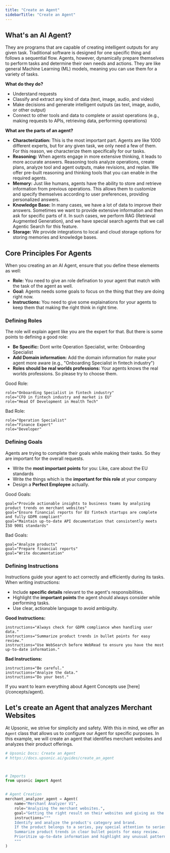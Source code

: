 ```yaml
---
title: "Create an Agent"
sidebarTitle: "Create an Agent"
---
```



## What's an AI Agent?

They are programs that are capable of creating intelligent outputs for any given task. Traditional software is designed for one specific thing and follows a sequential flow. Agents, however, dynamically prepare themselves to perform tasks and determine their own needs and actions. They are like general Machine Learning (ML) models, meaning you can use them for a variety of tasks.


**What do they do?**
- Understand requests
- Classify and extract any kind of data (text, image, audio, and video)
- Make decisions and generate intelligent outputs (as text, image, audio, or other output)
- Connect to other tools and data to complete or assist operations (e.g., making requests to APIs, retrieving data, performing operations)

**What are the parts of an agent?**
- **Characterization:** This is the most important part. Agents are like 1000 different experts, but for any given task, we only need a few of them. For this reason, we characterize them specifically for our tasks.
- **Reasoning:** When agents engage in more extensive thinking, it leads to more accurate answers. Reasoning tools analyze operations, create plans, analyze tool and agent outputs, make revisions, and replan. We offer pre-built reasoning and thinking tools that you can enable in the required agents.
- **Memory:** Just like humans, agents have the ability to store and retrieve information from previous operations. This allows them to customize and specify themselves according to user preferences, providing personalized answers.
- **Knowledge Base:** In many cases, we have a lot of data to improve their answers. Sometimes we want to provide extensive information and then ask for specific parts of it. In such cases, we perform RAG (Retrieval Augmented Generation), and we have special search agents that we call Agentic Search for this feature.
- **Storage:** We provide integrations to local and cloud storage options for storing memories and knowledge bases.






## Core Principles For Agents

When you creating an an AI Agent, ensure that you define these elements as well:
- **Role:** You need to give an role defination to your agent that match with the task of the agent as well.
- **Goal:** Agents needs some goals to focus on the thing that they are doing right now. 
- **Instructions:** You need to give some explainations for your agents to keep them that making the right think in right time.



### Defining Roles
The role will explain agent like you are the expert for that. But there is some points to defining a good role:
- **Be Specific:** Dont write Operation Specialist, write: Onboarding Specialist
- **Add Domain information:** Add the domain information for make your agent more aware (e.g., "Onboarding Specialist in fintech industry")
- **Roles should be real worlds professions:** Your agents knows the real worlds professions. So please try to choose them.

Good Role:
```
role="Onboarding Specialist in fintech industry"
role="CFO in fintech industry and market is EU"
role="Head Of Development in Health Tech"
```


Bad Role:
```
role="Operation Specialist"
role="Finance Expert"
role="Developer"
```

### Defining Goals

Agents are trying to complete their goals while making their tasks. So they are important for the overall requests.

- Write the **most important points** for you: Like, care about the EU standards
- Write the things which is the **important for this role** at your company
- Design a **Perfect Employee** actually.

Good Goals:
```
goal="Provide actionable insights to business teams by analyzing product trends on merchant websites"
goal="Ensure financial reports for EU fintech startups are complete and fully GDPR compliant"
goal="Maintain up-to-date API documentation that consistently meets ISO 9001 standards"
```

Bad Goals:
```
goal="Analyze products"
goal="Prepare financial reports"
goal="Write documentation"
```

### Defining Instructions
Instructions guide your agent to act correctly and efficiently during its tasks. When writing instructions:
- Include **specific details** relevant to the agent's responsibilities. 
- Highlight the **important points** the agent should always consider while performing tasks.
- Use clear, actionable language to avoid ambiguity.

**Good Instructions:**
```
instructions="Always check for GDPR compliance when handling user data."
instructions="Summarize product trends in bullet points for easy review."
instructions="Use WebSearch before WebRead to ensure you have the most up-to-date information."
```

**Bad Instructions:**
```
instructions="Be careful."
instructions="Analyze the data."
instructions="Do your best."
```


<Info>
  If you want to learn everything about Agent Concepts use [here](/concepts/agent).
</Info>



## Let's create an Agent that analyzes Merchant Websites

At Upsonic, we strive for simplicity and safety. With this in mind, we offer an `Agent` class that allows us to configure our Agent for specific purposes. In this example, we will create an agent that identifies merchant websites and analyzes their product offerings.

```python
# Upsonic Docs: Create an Agent
# https://docs.upsonic.ai/guides/create_an_agent



# Imports
from upsonic import Agent


# Agent Creation
merchant_analyzer_agent = Agent(
    name="Merchant Analyzer V1",
    role="Analyzing the merchant websites.",
    goal="Getting the right result on their websites and giving as the user requested format",
    instructions="""
    Identify and analyze the product's category and brand.
    If the product belongs to a series, pay special attention to series details and related products.
    Summarize product trends in clear bullet points for easy review.
    Prioritize up-to-date information and highlight any unusual patterns or outliers.
    """
)

```








